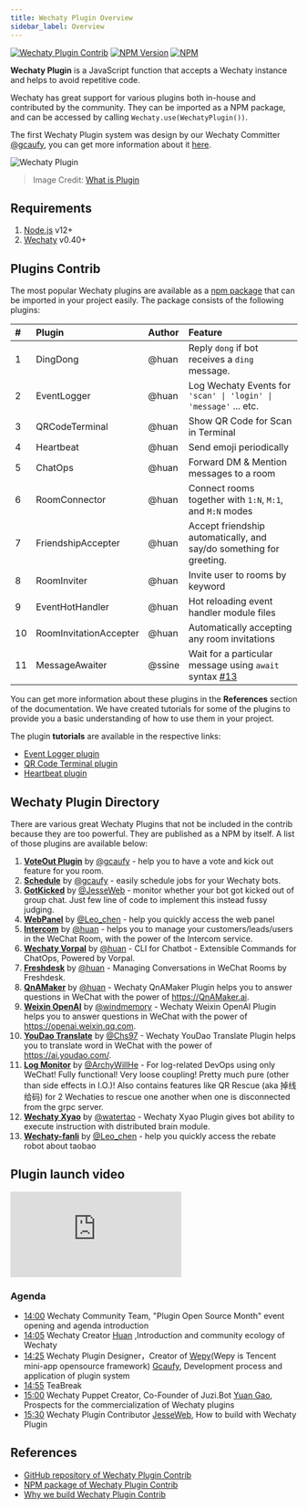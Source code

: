 ```yaml
---
title: Wechaty Plugin Overview
sidebar_label: Overview
---
```


[![Wechaty Plugin Contrib](https://img.shields.io/badge/Wechaty%20Plugin-Contrib-brightgreen.svg)](https://github.com/wechaty/wechaty-plugin-contrib)
[![NPM Version](https://img.shields.io/npm/v/wechaty-plugin-contrib?color=brightgreen)](https://www.npmjs.com/package/wechaty-plugin-contrib)
[![NPM](https://github.com/wechaty/wechaty-plugin-contrib/workflows/NPM/badge.svg)](https://github.com/wechaty/wechaty-plugin-contrib/actions?query=workflow%3ANPM)

**Wechaty Plugin** is a JavaScript function that accepts a Wechaty instance and helps to avoid repetitive code.

Wechaty has great support for various plugins both in-house and contributed by the community. They can be imported as a NPM package, and can be accessed by calling `Wechaty.use(WechatyPlugin())`.

The first Wechaty Plugin system was design by our Wechaty Committer [@gcaufy](https://github.com/gcaufy), you can get more information about it [here](https://github.com/wechaty/wechaty/pull/1946).

![Wechaty Plugin](https://wechaty.github.io/wechaty-plugin-contrib/images/plugin.png)

> Image Credit: [What is Plugin](https://www.computerhope.com/jargon/p/plugin.htm)

## Requirements

1. [Node.js](https://nodejs.org/en/download) v12+
2. [Wechaty](https://github.com/wechaty/wechaty) v0.40+

## Plugins Contrib

The most popular Wechaty plugins are available as a [npm package](https://www.npmjs.com/package/wechaty-plugin-contrib) that can be imported in your project easily. The package consists of the following plugins:

| # | Plugin | Author | Feature |
| :--- | :--- | :--- | :--- |
| 1 | DingDong | @huan | Reply `dong` if bot receives a `ding` message. |
| 2 | EventLogger | @huan | Log Wechaty Events for `'scan' \| 'login' \| 'message'` ... etc. |
| 3 | QRCodeTerminal | @huan | Show QR Code for Scan in Terminal |
| 4 | Heartbeat | @huan | Send emoji periodically |
| 5 | ChatOps | @huan | Forward DM & Mention messages to a room |
| 6 | RoomConnector | @huan | Connect rooms together with `1:N`, `M:1`, and `M:N` modes |
| 7 | FriendshipAccepter | @huan | Accept friendship automatically, and say/do something for greeting. |
| 8 | RoomInviter | @huan | Invite user to rooms by keyword |
| 9 | EventHotHandler | @huan | Hot reloading event handler module files |
| 10 | RoomInvitationAccepter | @huan | Automatically accepting any room invitations |
| 11 | MessageAwaiter | @ssine | Wait for a particular message using `await` syntax [#13](https://github.com/wechaty/wechaty-plugin-contrib/issues/13) |

You can get more information about these plugins in the **References** section of the documentation. We have created tutorials for some of the plugins to provide you a basic understanding of how to use them in your project.

The plugin **tutorials** are available in the respective links:

* [Event Logger plugin](./event-logger)
* [QR Code Terminal plugin](./qr-code-terminal)
* [Heartbeat plugin](./heartbeat)

## Wechaty Plugin Directory

There are various great Wechaty Plugins that not be included in the contrib because they are too powerful. They are published as a NPM by itself. A list of those plugins are available below:

1. [**VoteOut Plugin**](https://github.com/Gcaufy/wechaty-voteout) by [@gcaufy](https://github.com/gcaufy) - help you to have a vote and kick out feature for you room.
1. [**Schedule**](https://github.com/Gcaufy/wechaty-schedule) by [@gcaufy](https://github.com/gcaufy) - easily schedule jobs for your Wechaty bots.
1. [**GotKicked**](https://github.com/wechaty/wechaty-got-kicked-out) by [@JesseWeb](https://github.com/JesseWeb) - monitor whether your bot got kicked out of group chat. Just few line of code to implement this instead fussy judging.
1. [**WebPanel**](https://github.com/gengchen528/wechaty-web-panel) by [@Leo_chen](https://github.com/leochen-g) - help you quickly access the web panel
1. [**Intercom**](https://github.com/wechaty/wechaty-plugin-intercom) by [@huan](https://github.com/huan) - helps you to manage your customers/leads/users in the WeChat Room, with the power of the Intercom service.
1. [**Wechaty Vorpal**](https://github.com/wechaty/wechaty-vorpal) by [@huan](https://github.com/huan) - CLI for Chatbot - Extensible Commands for ChatOps, Powered by Vorpal.
1. [**Freshdesk**](https://github.com/wechaty/wechaty-freshdesk) by [@huan](https://github.com/huan) - Managing Conversations in WeChat Rooms by Freshdesk.
1. [**QnAMaker**](https://github.com/wechaty/wechaty-plugin-qnamaker) by [@huan](https://github.com/huan) - Wechaty QnAMaker Plugin helps you to answer questions in WeChat with the power of <https://QnAMaker.ai>.
1. [**Weixin OpenAI**](https://github.com/wechaty/wechaty-weixin-openai) by [@windmemory](https://github.com/windmemory) - Wechaty Weixin OpenAI Plugin helps you to answer questions in WeChat with the power of <https://openai.weixin.qq.com>.
1. [**YouDao Translate**](https://github.com/chs97/wechaty-plugin-youdao) by [@Chs97](https://github.com/chs97) - Wechaty YouDao Translate Plugin helps you to translate word in WeChat with the power of <https://ai.youdao.com/>.
1. [**Log Monitor**](https://github.com/archywillhe/wechaty-log-monitor) by [@ArchyWillHe](https://github.com/archywillhe) - For log-related DevOps using only WeChat! Fully functional! Very loose coupling! Pretty much pure (other than side effects in I.O.)! Also contains features like QR Rescue (aka 掉线给码) for 2 Wechaties to rescue one another when one is disconnected from the grpc server.
1. [**Wechaty Xyao**](https://github.com/watertao/wechaty-plugin-xyao) by [@watertao](https://github.com/watertao) - Wechaty Xyao Plugin gives bot ability to execute instruction with distributed brain module.
1. [**Wechaty-fanli**](https://github.com/gengchen528/wechaty-fanli) by [@Leo_chen](https://github.com/gengchen528) - help you quickly access the rebate robot about taobao

## Plugin launch video

<div style={{
    position: 'relative',
    paddingBottom: '56.25%',
    paddingTop:'30px',
    height:0,
    overflow:'hidden',
  }}>
  <iframe
    src='https://www.youtube.com/embed/tfGZXoe_aA4'
    allowFullScreen
    webkitallowfullscreen="true"
    frameBorder="0"
    style={{
      position: 'absolute',
      top:0,
      left:0,
      width:'100%',
      height:'100%',
    }}
  >
  </iframe>
</div>

### Agenda

- [14:00](https://www.youtube.com/watch?v=tfGZXoe_aA4&t=840s) Wechaty Community Team, "Plugin Open Source Month" event opening and agenda introduction
- [14:05](https://www.youtube.com/watch?v=tfGZXoe_aA4&t=845s) Wechaty Creator [Huan](https://github.com/huan) ,Introduction and community ecology of Wechaty
- [14:25](https://www.youtube.com/watch?v=tfGZXoe_aA4&t=865s) Wechaty Plugin Designer，Creator of [Wepy](https://github.com/tencent/wepy)(Wepy is Tencent mini-app opensource framework) [Gcaufy](https://github.com/Gcaufy), Development process and application of plugin system
- [14:55](https://www.youtube.com/watch?v=tfGZXoe_aA4&t=895s) TeaBreak
- [15:00](https://www.youtube.com/watch?v=tfGZXoe_aA4&t=900s) Wechaty Puppet Creator, Co-Founder of Juzi.Bot [Yuan Gao](https://github.com/windmemory),  Prospects for the commercialization of Wechaty plugins
- [15:30](https://www.youtube.com/watch?v=tfGZXoe_aA4&t=930s) Wechaty Plugin Contributor [JesseWeb](https://github.com/JesseWeb), How to build with Wechaty Plugin

## References

* [GitHub repository of Wechaty Plugin Contrib](https://github.com/wechaty/wechaty-plugin-contrib)
* [NPM package of Wechaty Plugin Contrib](https://www.npmjs.com/package/wechaty-plugin-contrib)
* [Why we build Wechaty Plugin Contrib](https://mp.weixin.qq.com/s/8ISuUUGO1rZMYOJmpRpKUQ)
